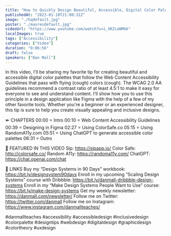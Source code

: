 ```yaml
---
title: "How to Quickly Design Beautiful, Accessible, Digital Color Palettes"
publishedAt: "2023-01-10T21:00:31Z"
image: "./hqdefault.jpg"
poster: "./maxresdefault.jpg"
videoUrl: "https://www.youtube.com/watch?v=i_XKZcaNMUk"
localImages: true
tags: ["Accessibility"]
categories: ["Video"]
duration: "0:06:56"
draft: false
speakers: ["Dan Mall"]
---
```


In this video, I'll be sharing my favorite tip for creating beautiful and accessible digital color palettes that follow the Web Content Accessibility Guidelines that pass with flying (cough) colors (cough). The WCAG 2.0 AA guidelines recommend a contrast ratio of at least 4.5:1 to make it easy for everyone to see and understand content. I'll show how you to use this principle in a design application like Figma with the help of a few of my other favorite tools. Whether you're a beginner or an experienced designer, this tip is sure to help you create visually appealing and inclusive designs.

⏩ CHAPTERS
00:00 = Intro
00:10 = Web Content Accessibility Guidelines
00:39 = Designing in Figma
02:27 = Using ColorSafe.co
05:15 = Using RandomA11y.com
05:51 = Using ChatGPT to generate accessible color palettes
06:31 = Outro

🔦 FEATURED IN THIS VIDEO
Sip: https://sipapp.io/
Color Safe: http://colorsafe.co/
Random A11y: https://randoma11y.com/
ChatGPT: https://chat.openai.com/chat

🔗 LINKS
Buy my “Design Systems in 90 Days” workbook: https://bit.ly/designsystem90days
Enroll in my upcoming “Scaling Design Systems” course with Dribbble: https://bit.ly/danmall-dribbble-design-systems
Enroll in my “Make Design Systems People Want to Use” course: https://bit.ly/make-design-systems
Get my weekly newsletter: https://danmall.com/newsletter/
Follow me on Twitter: https://twitter.com/danmall
Follow me on Instagram: https://www.instagram.com/danmallteaches/

#danmallteaches #accessibility #accessibledesign #inclusivedesign #colorpalette #designtips #webdesign #digitaldesign #graphicdesign #colortheory #uxdesign

